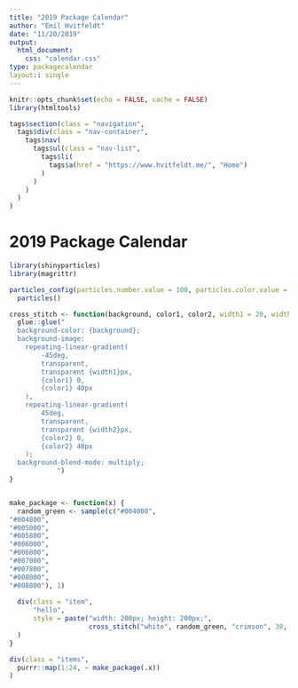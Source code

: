 ```yaml
---
title: "2019 Package Calendar"
author: "Emil Hvitfeldt"
date: "11/20/2019"
output: 
  html_document:
    css: "calendar.css"
type: packagecalendar
layout:: single
---
```


```r
knitr::opts_chunk$set(echo = FALSE, cache = FALSE)
library(htmltools)
```

```r
tags$section(class = "navigation",
  tags$div(class = "nav-container",
    tags$nav(
      tags$ul(class = "nav-list",
        tags$li(
          tags$a(href = "https://www.hvitfeldt.me/", "Home")
        )
      )
    )
  )
)
```

# 2019 Package Calendar

```r
library(shinyparticles)
library(magrittr)

particles_config(particles.number.value = 100, particles.color.value = "#FFF", particles.opacity.random = TRUE, particles.size.value = 10, particles.line_linked.enable = FALSE, particles.move.direction = "bottom", particles.move.speed = 1, interactivity.events.onclick.enable = FALSE, interactivity.events.onhover.enable = FALSE) %>% 
  particles()
```

```r
cross_stitch <- function(background, color1, color2, width1 = 20, width2 = 20) {
  glue::glue("
  background-color: {background};
  background-image:
	repeating-linear-gradient(
		-45deg,
		transparent,
		transparent {width1}px,
		{color1} 0,
		{color1} 40px
	),
	repeating-linear-gradient(
		45deg,
		transparent,
		transparent {width2}px,
		{color2} 0,
		{color2} 40px
	);
  background-blend-mode: multiply;
            ") 
}
```

```r

```


```r
make_package <- function(x) {
  random_green <- sample(c("#004000",
"#004800",
"#005000",
"#005800",
"#006000",
"#006800",
"#007000",
"#007800",
"#008000",
"#008800"), 1)
  
  div(class = "item",
      "hello",
      style = paste("width: 200px; height: 200px;", 
                    cross_stitch("white", random_green, "crimson", 30, 30))
  ) 
}
```

```r
div(class = "items",
  purrr::map(1:24, ~ make_package(.x))
)
```

